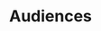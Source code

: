 ---
title: 'Audiences'
description: 'Everything there is to know about creating an audience'
icon: 'user-group'
---